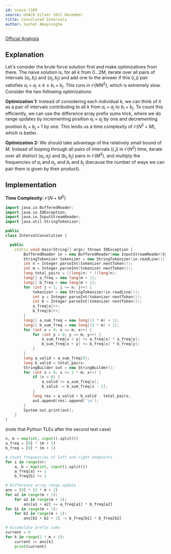 ```yaml
---
id: usaco-1160
source: USACO Silver 2021 December
title: Convoluted Intervals
author: Sachet Abeysinghe
---
```


[Official Analysis](https://usaco.org/current/data/sol_prob3_silver_dec21.html)

## Explanation

Let's consider the brute force solution first and make optimizations from there. The naive solution is, for all $k$ from $0…2M$, iterate over all pairs of intervals $(a_i, b_i)$ and $(a_j, b_j)$ and add one to the answer if this $(i, j)$ pair satisfies $a_i + a_j \le k \le b_i + b_j$. This runs in $\mathcal{O}(MN^{2})$, which is extremely slow. Consider the two following optimizations:

**Optimization 1:** Instead of considering each individual $k$, we can think of it as a pair of intervals contributing to all $k$ from $a_i + a_j$ to $b_i + b_j$. To count this efficiently, we can use the difference array prefix sums trick, where we do range updates by incrementing position $a_i + a_j$ by one and decrementing position $b_i + b_j + 1$ by one. This lends us a time complexity of $\mathcal{O}(N^{2}+M)$, which is better.

**Optimization 2:** We should take advantage of the relatively small bound of $M$. Instead of looping through all pairs of intervals $(i, j)$ in $\mathcal{O}(N^2)$ time, iterate over all distinct $(a_i, a_j)$ and $(b_i, b_j)$ pairs in $\mathcal{O}(M^2)$, and multiply the frequencies of $a_i$ and $a_j$, and $b_i$ and $b_j$ (because the number of ways we can pair them is given by their product).

## Implementation

**Time Complexity:** $\mathcal{O}(N+M^{2})$

<LanguageSection>

<CPPSection>

```cpp
import java.io.BufferedReader;
import java.io.IOException;
import java.io.InputStreamReader;
import java.util.StringTokenizer;

public
class IntervalConvolution {

  public
	static void main(String[] args) throws IOException {
		BufferedReader in = new BufferedReader(new InputStreamReader(System.in));
		StringTokenizer tokenizer = new StringTokenizer(in.readLine());
		int n = Integer.parseInt(tokenizer.nextToken());
		int m = Integer.parseInt(tokenizer.nextToken());
		long total_pairs = ((long)n) * ((long)n);
		long[] a_freq = new long[m + 1];
		long[] b_freq = new long[m + 1];
		for (int j = 1; j <= n; j++) {
			tokenizer = new StringTokenizer(in.readLine());
			int a = Integer.parseInt(tokenizer.nextToken());
			int b = Integer.parseInt(tokenizer.nextToken());
			a_freq[a]++;
			b_freq[b]++;
		}
		long[] a_sum_freq = new long[(2 * m) + 1];
		long[] b_sum_freq = new long[(2 * m) + 1];
		for (int x = 0; x <= m; x++) {
			for (int y = 0; y <= m; y++) {
				a_sum_freq[x + y] += a_freq[x] * a_freq[y];
				b_sum_freq[x + y] += b_freq[x] * b_freq[y];
			}
		}
		long a_valid = a_sum_freq[0];
		long b_valid = total_pairs;
		StringBuilder out = new StringBuilder();
		for (int x = 0; x <= 2 * m; x++) {
			if (x > 0) {
				a_valid += a_sum_freq[x];
				b_valid -= b_sum_freq[x - 1];
			}
			long res = a_valid + b_valid - total_pairs;
			out.append(res).append('\n');
		}
		System.out.print(out);
	}
}
```

</CPPSection>

<PySection>

<Warning>(note that Python TLEs after the second test case)</Warning>

```py
n, m = map(int, input().split())
a_freq = [0] * (m + 1)
b_freq = [0] * (m + 1)

# Count frequencies of left and right endpoints
for i in range(n):
	a, b = map(int, input().split())
	a_freq[a] += 1
	b_freq[b] += 1

# Difference array range update
ans = [0] * (2 * m + 2)
for a1 in range(m + 1):
	for a2 in range(m + 1):
		ans[a1 + a2] += a_freq[a1] * b_freq[a2]
for b1 in range(m + 1):
	for b2 in range(m + 1):
		ans[b1 + b2 + 1] -= b_freq[b1] * b_freq[b2]

# Accumulate prefix sums
current = 0
for k in range(2 * m + 1):
	current += ans[k]
	print(current)
```

</PySection>

</LanguageSection>
